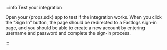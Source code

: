 :::info Test your integration

<p>
  Open your {props.sdk} app to test if the integration works. When you click the "Sign In" button,
  the page should be redirected to a Fastlogs sign-in page, and you should be able to create a new
  account by entering username and password and complete the sign-in process.
</p>

:::
